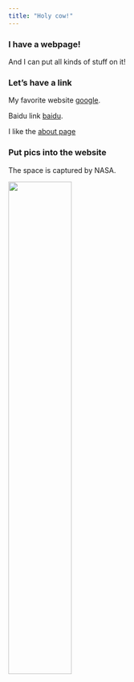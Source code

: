 ```yaml
---
title: "Holy cow!"
---
```


### I have a webpage!

And I can put all kinds of stuff on it!

### Let's have a link

My favorite website [google](http://google.com).

Baidu link [baidu](http://baidu.com).

I like the [about page](about.html)

### Put pics into the website

The space is captured by NASA.

<img src="./space.png" style="width:50%">

